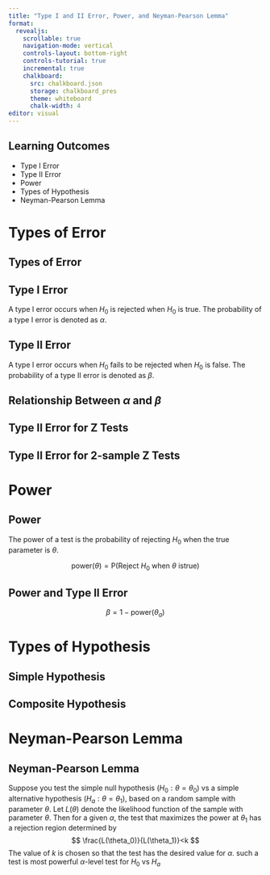 ```yaml
---
title: "Type I and II Error, Power, and Neyman-Pearson Lemma"
format:
  revealjs:
    scrollable: true
    navigation-mode: vertical
    controls-layout: bottom-right
    controls-tutorial: true
    incremental: true 
    chalkboard:
      src: chalkboard.json
      storage: chalkboard_pres
      theme: whiteboard
      chalk-width: 4
editor: visual
---
```


## Learning Outcomes

-   Type I Error
-   Type II Error
-   Power
-   Types of Hypothesis
-   Neyman-Pearson Lemma

# Types of Error

## Types of Error

## Type I Error

A type I error occurs when $H_0$ is rejected when $H_0$ is true. The probability of a type I error is denoted as $\alpha$.

## Type II Error

A type I error occurs when $H_0$ fails to be rejected when $H_0$ is false. The probability of a type II error is denoted as $\beta$.

## Relationship Between $\alpha$ and $\beta$

## Type II Error for Z Tests

## Type II Error for 2-sample Z Tests

# Power

## Power

The power of a test is the probability of rejecting $H_0$ when the true parameter is $\theta$.

$$
\mathrm{power}(\theta) = \mathrm P(\mathrm{Reject}\ H_0\ \mathrm{when}\ \theta\ \mathrm{is true}) 
$$

## Power and Type II Error

$$
\beta = 1 - \mathrm{power}(\theta_a)
$$

# Types of Hypothesis

## Simple Hypothesis

## Composite Hypothesis

# Neyman-Pearson Lemma

## Neyman-Pearson Lemma

Suppose you test the simple null hypothesis ($H_0: \theta=\theta_0$) vs a simple alternative hypothesis ($H_a: \theta=\theta_1$), based on a random sample with parameter $\theta$. Let $L(\theta)$ denote the likelihood function of the sample with parameter $\theta$. Then for a given $\alpha$, the test that maximizes the power at $\theta_1$ has a rejection region determined by $$
\frac{L(\theta_0)}{L(\theta_1)}<k
$$The value of $k$ is chosen so that the test has the desired value for $\alpha$. such a test is most powerful $\alpha$-level test for $H_0$ vs $H_a$

